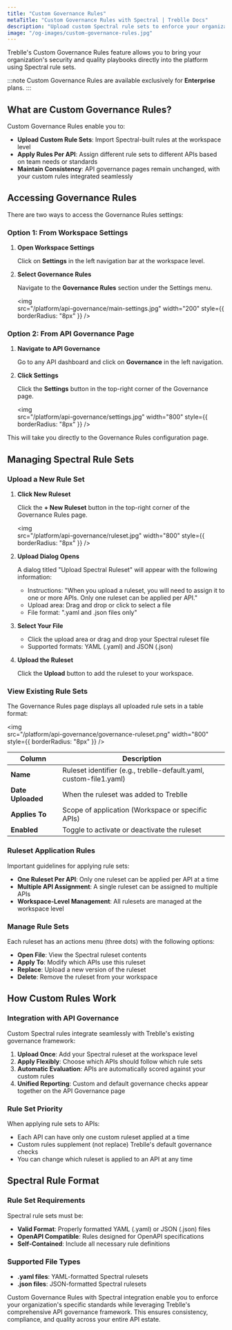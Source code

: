 ```yaml
---
title: "Custom Governance Rules"
metaTitle: "Custom Governance Rules with Spectral | Treblle Docs"
description: "Upload custom Spectral rule sets to enforce your organization's security and quality standards. Apply different rule sets per API at the workspace level."
image: "/og-images/custom-governance-rules.jpg"
---
```


Treblle's Custom Governance Rules feature allows you to bring your organization's security and quality playbooks directly into the platform using Spectral rule sets.

:::note
Custom Governance Rules are available exclusively for **Enterprise** plans.
:::

## What are Custom Governance Rules?

Custom Governance Rules enable you to:

- **Upload Custom Rule Sets**: Import Spectral-built rules at the workspace level
- **Apply Rules Per API**: Assign different rule sets to different APIs based on team needs or standards
- **Maintain Consistency**: API governance pages remain unchanged, with your custom rules integrated seamlessly

## Accessing Governance Rules

There are two ways to access the Governance Rules settings:

### Option 1: From Workspace Settings

1. **Open Workspace Settings**
   
   Click on **Settings** in the left navigation bar at the workspace level.

2. **Select Governance Rules**
   
   Navigate to the **Governance Rules** section under the Settings menu.

   <img    
     src="/platform/api-governance/main-settings.jpg"
     width="200"
     style={{ borderRadius: "8px" }}
   />

### Option 2: From API Governance Page

1. **Navigate to API Governance**
   
   Go to any API dashboard and click on **Governance** in the left navigation.

2. **Click Settings**
   
   Click the **Settings** button in the top-right corner of the Governance page.

   <img    
     src="/platform/api-governance/settings.jpg"
     width="800"
     style={{ borderRadius: "8px" }}
   />

This will take you directly to the Governance Rules configuration page.

## Managing Spectral Rule Sets

### Upload a New Rule Set

1. **Click New Ruleset**
   
   Click the **+ New Ruleset** button in the top-right corner of the Governance Rules page.

   <img    
     src="/platform/api-governance/ruleset.jpg"
     width="800"
     style={{ borderRadius: "8px" }}
   />

2. **Upload Dialog Opens**
   
   A dialog titled "Upload Spectral Ruleset" will appear with the following information:
   
   - Instructions: "When you upload a ruleset, you will need to assign it to one or more APIs. Only one ruleset can be applied per API."
   - Upload area: Drag and drop or click to select a file
   - File format: ".yaml and .json files only"

3. **Select Your File**
   
   - Click the upload area or drag and drop your Spectral ruleset file
   - Supported formats: YAML (.yaml) and JSON (.json)

4. **Upload the Ruleset**
   
   Click the **Upload** button to add the ruleset to your workspace.

### View Existing Rule Sets

The Governance Rules page displays all uploaded rule sets in a table format:

   <img    
     src="/platform/api-governance/governance-ruleset.png"
     width="800"
     style={{ borderRadius: "8px" }}
   />

| Column | Description |
|--------|-------------|
| **Name** | Ruleset identifier (e.g., treblle-default.yaml, custom-file1.yaml) |
| **Date Uploaded** | When the ruleset was added to Treblle |
| **Applies To** | Scope of application (Workspace or specific APIs) |
| **Enabled** | Toggle to activate or deactivate the ruleset |

### Ruleset Application Rules

Important guidelines for applying rule sets:

- **One Ruleset Per API**: Only one ruleset can be applied per API at a time
- **Multiple API Assignment**: A single ruleset can be assigned to multiple APIs
- **Workspace-Level Management**: All rulesets are managed at the workspace level

### Manage Rule Sets

Each ruleset has an actions menu (three dots) with the following options:

- **Open File**: View the Spectral ruleset contents
- **Apply To**: Modify which APIs use this ruleset
- **Replace**: Upload a new version of the ruleset
- **Delete**: Remove the ruleset from your workspace

## How Custom Rules Work

### Integration with API Governance

Custom Spectral rules integrate seamlessly with Treblle's existing governance framework:

1. **Upload Once**: Add your Spectral ruleset at the workspace level
2. **Apply Flexibly**: Choose which APIs should follow which rule sets
3. **Automatic Evaluation**: APIs are automatically scored against your custom rules
4. **Unified Reporting**: Custom and default governance checks appear together on the API Governance page

### Rule Set Priority

When applying rule sets to APIs:

- Each API can have only one custom ruleset applied at a time
- Custom rules supplement (not replace) Treblle's default governance checks
- You can change which ruleset is applied to an API at any time

## Spectral Rule Format

### Rule Set Requirements

Spectral rule sets must be:

- **Valid Format**: Properly formatted YAML (.yaml) or JSON (.json) files
- **OpenAPI Compatible**: Rules designed for OpenAPI specifications
- **Self-Contained**: Include all necessary rule definitions

### Supported File Types

- **.yaml files**: YAML-formatted Spectral rulesets
- **.json files**: JSON-formatted Spectral rulesets

Custom Governance Rules with Spectral integration enable you to enforce your organization's specific standards while leveraging Treblle's comprehensive API governance framework. This ensures consistency, compliance, and quality across your entire API estate.